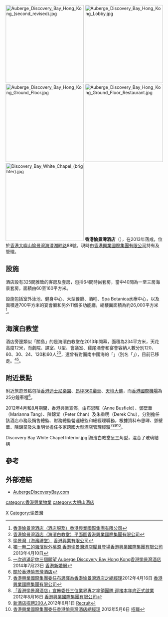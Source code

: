 {{Coord|22.307545|114.01447|type:landmark_region:HK|display=title}}
[[File:Auberge_Discovery_Bay_Hong_Kong_(second_revised).jpg|250px]]
[[File:Auberge_Discovery_Bay_Hong_Kong_Lobby.jpg|250px]]
[[File:Auberge_Discovery_Bay_Hong_Kong_Ground_Floor.jpg|250px]]
[[File:Auberge_Discovery_Bay_Hong_Kong_Ground_Floor_Restaurant.jpg|250px]]
[[File:Discovery_Bay_White_Chapel_(brighter).jpg|250px]]
'''香港愉景灣酒店'''（'''{{lang-en|Auberge Discovery Bay Hong Kong}}'''），在2013年落成，位於[[香港|香港]][[大嶼山|大嶼山]][[愉景灣|愉景灣]][[海澄湖畔路|海澄湖畔路]]88號。現時由[[香港興業國際集團有限公司|香港興業國際集團有限公司]]持有及管理。

==設施==
酒店設有325間雅致的客房及套房，包括64間時尚套房，當中40間為一至三房海景套房，面積由60至160平方米。

設施包括室外泳池、健身中心、大型餐廳、酒吧、Spa Botanica水療中心，以及面積達700平方米的宴會廳和另外11個多功能廳，總樓面面積為約26,000平方米<ref>[http://www.hkri.com.hk/icms2/template?series=466&leftside1=464&leftside2=5708&menuon=2 香港愉景灣酒店（酒店服務）][[香港興業國際集團有限公司|香港興業國際集團有限公司]]</ref>。

==海濱白教堂==
酒店旁邊類似「關島」的是海濱白教堂在2013年開幕，面積為234平方米，天花高度12米，而劇院、課室、U型、會議室、雞尾酒會和宴會容納人數分別120、60、30、24、120和60人<ref>[http://www.aubergediscoverybay.com/content/user/20/images/Lili's%20photo/Pavilion_FloorPlan_CapacityChart.jpg 香港愉景灣酒店（海濱白教堂）平面圖][[香港興業國際集團有限公司|香港興業國際集團有限公司]]</ref><ref>[http://visitdiscoverybay.com.hk/icms2/template?series=704&article=9324 愉景灣（海濱禮堂）] {{webarchive|url=https://web.archive.org/web/20160820115638/http://visitdiscoverybay.com.hk/icms2/template?series=704&article=9324 |date=2016-08-20 }}[[香港興業有限公司|香港興業有限公司]]</ref>，還曾有對面南中國海的「{{link-en|歐洲古典帆船|Bounty (1978 ship)|}}」（別名「{{link-en|濟民號|Bounty (1978 ship)|}}」），目前已移走。<ref>[http://www.hkri.com.hk/icms2/template?series=56&article=7710&menuon=1 獨一無二的海濱世外桃源 香港愉景灣酒店矚目登場][[香港興業國際集團有限公司|香港興業國際集團有限公司]] 2013年4月10日</ref><ref>[http://www.bigcouple.hk/%E4%B8%80%E6%AC%A1%E9%81%8E%E6%BB%BF%E8%B6%B3%E4%BD%A0%E4%B8%89%E5%80%8B%E9%A1%98%E6%9C%9Bauberge-discovery-bay-hong-kong%E9%A6%99%E6%B8%AF%E6%84%89%E6%99%AF%E7%81%A3%E9%85%92%E5%BA%97/ 一次過滿足你三個願望 Auberge Discovery Bay Hong Kong香港愉景灣酒店] {{Wayback|url=http://www.bigcouple.hk/%E4%B8%80%E6%AC%A1%E9%81%8E%E6%BB%BF%E8%B6%B3%E4%BD%A0%E4%B8%89%E5%80%8B%E9%A1%98%E6%9C%9Bauberge-discovery-bay-hong-kong%E9%A6%99%E6%B8%AF%E6%84%89%E6%99%AF%E7%81%A3%E9%85%92%E5%BA%97/ |date=20160304080602 }}2014年7月23日 [[香港新婚網|香港新婚網]]</ref>。

==附近景點==
附近旅遊景點包括[[香港迪士尼樂園|香港迪士尼樂園]]、[[昂坪360纜車|昂坪360纜車]]、[[天壇大佛|天壇大佛]]，而[[香港國際機場|香港國際機場]]為25分鐘車程<ref>[http://www.aubergediscoverybay.com/tc/about-us 關於香港愉景灣酒店]</ref>。

2012年4月和8月期間，香港興業宣佈，由布思暉（Anne Busfield）、鄧壁華（Marianna Tang）、陳錦棠（Peter Chan）及朱重明（Derek Chu），分別擔任該酒店市務及銷售總監、財務總監營運總監和總經理職務，根據資料布思暉、鄧壁華、陳錦棠及朱重明曾擔任多家跨國大型酒店管理經驗<ref>[http://www.hkri.com.hk/icms2/template?series=56&article=6948 香港興業國際集團委任布思暉為香港愉景灣酒店之總經理]2012年4月16日 [[香港興業國際集團有限公司|香港興業國際集團有限公司]]</ref><ref>[http://www.hkri.com/icms2/template?series=56&article=7146 「香港愉景灣酒店」宣佈委任三位業界專才率領團隊 迎接本年底正式啟業]2012年8月16日 [[香港興業國際集團有限公司|香港興業國際集團有限公司]]</ref><ref>[http://www.recruit.com.hk/Resources/ArticleDetail.aspx?articleId=27734 新酒店招聘200人]2012年6月1日 [[Recruit|Recruit]]</ref><ref>[http://www.jiujik.com/resources/article/%E9%A6%99%E6%B8%AF%E8%88%88%E6%A5%AD%E5%9C%8B%E9%9A%9B%E9%9B%86%E5%9C%98%E5%A7%94%E4%BB%BB%E9%A6%99%E6%B8%AF%E6%84%89%E6%99%AF%E7%81%A3%E9%85%92%E5%BA%97%E7%B8%BD%E7%B6%93%E7%90%86 香港興業國際集團委任香港愉景灣酒店總經理] {{Wayback|url=http://www.jiujik.com/resources/article/%E9%A6%99%E6%B8%AF%E8%88%88%E6%A5%AD%E5%9C%8B%E9%9A%9B%E9%9B%86%E5%9C%98%E5%A7%94%E4%BB%BB%E9%A6%99%E6%B8%AF%E6%84%89%E6%99%AF%E7%81%A3%E9%85%92%E5%BA%97%E7%B8%BD%E7%B6%93%E7%90%86 |date=20160304203747 }}2012年5月6日 [[招職|招職]]</ref>。

<gallery>
Discovery Bay White Chapel Interior.jpg|海濱白教堂呈三角型，混合了玻璃結構
</gallery>

==參考==
{{reflist}}

==外部連結==
*[http://www.aubergediscoverybay.com/ AubergeDiscoveryBay.com]

{{香港興業}}
[[Category:2013年完工建築物|X]]
[[category:香港興業物業|category:香港興業物業]]
[[category:大嶼山酒店|category:大嶼山酒店]]
[[Category:愉景灣|Category:愉景灣]]